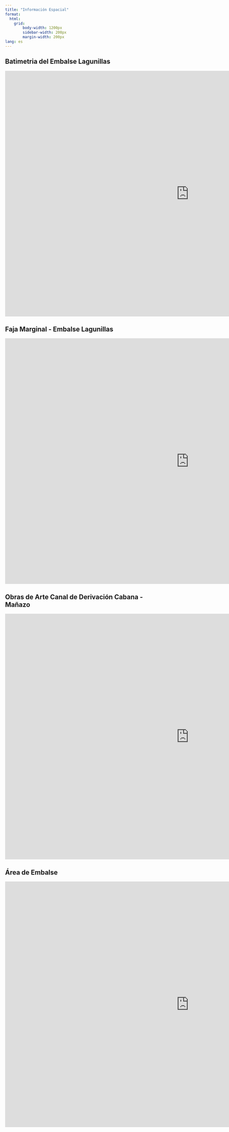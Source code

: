 ```yaml
---
title: "Información Espacial"
format: 
  html:
    grid: 
        body-width: 1200px
        sidebar-width: 200px
        margin-width: 200px
lang: es 
---
```


## Batimetria del Embalse Lagunillas

<iframe width="1200" height="800" src="https://diar-peblt.github.io/informacionlibre/" frameborder="0" style="border:0" allowfullscreen>

</iframe>

## Faja Marginal - Embalse Lagunillas

<iframe width="1200" height="800" src="https://diar-peblt.github.io/informacionlibre_FM/" frameborder="0" style="border:0" allowfullscreen>

</iframe>

## Obras de Arte Canal de Derivación Cabana - Mañazo

<iframe width="1200" height="800" src="https://diar-peblt.github.io/informacionlibre_OArt/" frameborder="0" style="border:0" allowfullscreen>

</iframe>

## Área de Embalse

<iframe width="1200" height="800" src="https://diar-peblt.github.io/informacionlibre_OArt/" frameborder="0" style="border:0" allowfullscreen>

</iframe>
